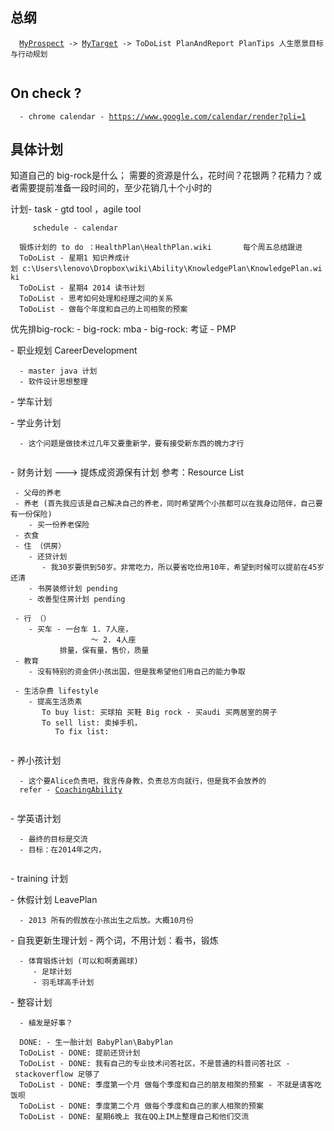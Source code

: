 ==总纲==
   [[MyProspect]] -> [[MyTarget]] -> ToDoList PlanAndReport PlanTips 人生愿景目标与行动规划
   
==On check ?==
   - chrome calendar - https://www.google.com/calendar/render?pli=1
==具体计划==
知道自己的 big-rock是什么；
需要的资源是什么，花时间？花银两？花精力？或者需要提前准备一段时间的，至少花销几十个小时的

计划- task - gtd tool ，agile tool
      schedule - calendar
      
   锻炼计划的 to do ：HealthPlan\HealthPlan.wiki       每个周五总结跟进
   ToDoList - 星期1 知识养成计划 c:\Users\lenovo\Dropbox\wiki\Ability\KnowledgePlan\KnowledgePlan.wiki
   ToDoList - 星期4 2014 读书计划
   ToDoList - 思考如何处理和经理之间的关系
   ToDoList - 做每个年度和自己的上司相聚的预案

优先排big-rock: 
- big-rock: mba
- big-rock: 考证 - PMP

- 职业规划 CareerDevelopment 
   - master java 计划
   - 软件设计思想整理

- 学车计划
 
- 学业务计划
   - 这个问题是做技术过几年又要重新学，要有接受新东西的魄力才行
    
- 财务计划 ---> 提炼成资源保有计划 参考：Resource List
  - 父母的养老
  - 养老 (首先我应该是自己解决自己的养老，同时希望两个小孩都可以在我身边陪伴，自己要有一份保险)
     - 买一份养老保险
  - 衣食
  - 住 （供房）
     - 还贷计划
        - 我30岁要供到50岁。非常吃力，所以要省吃俭用10年，希望到时候可以提前在45岁还清
     - 书房装修计划 pending 
     - 改善型住房计划 pending 
      
  - 行 （）
     - 买车 - 一台车 1. 7人座，
                   ～ 2. 4人座
            排量，保有量，售价，质量
  - 教育
     - 没有特别的资金供小孩出国，但是我希望他们用自己的能力争取
      
  - 生活杂费 lifestyle 
     - 提高生活质素
        To buy list: 买球拍 买鞋 Big rock - 买audi 买两居室的房子
        To sell list: 卖掉手机，
           To fix list: 
  
- 养小孩计划
   - 这个要Alice负责吧，我言传身教，负责总方向就行，但是我不会放养的
   refer - [[CoachingAbility]]
    
- 学英语计划
   - 最终的目标是交流
   - 目标：在2014年之内，
    
- training 计划

- 休假计划 LeavePlan
   - 2013 所有的假放在小孩出生之后放。大概10月份
 
- 自我更新生理计划 - 两个词，不用计划：看书，锻炼
   - 体育锻炼计划 (可以和啊勇踢球)
      - 足球计划
      - 羽毛球高手计划

- 整容计划
   - 植发是好事？

   DONE: - 生一胎计划 BabyPlan\BabyPlan
   ToDoList - DONE: 提前还贷计划 
   ToDoList - DONE: 我有自己的专业技术问答社区，不是普通的科普问答社区 - stackoverflow 足够了
   ToDoList - DONE: 季度第一个月 做每个季度和自己的朋友相聚的预案 - 不就是请客吃饭呗
   ToDoList - DONE: 季度第二个月 做每个季度和自己的家人相聚的预案
   ToDoList - DONE: 星期6晚上 我在QQ上IM上整理自己和他们交流

